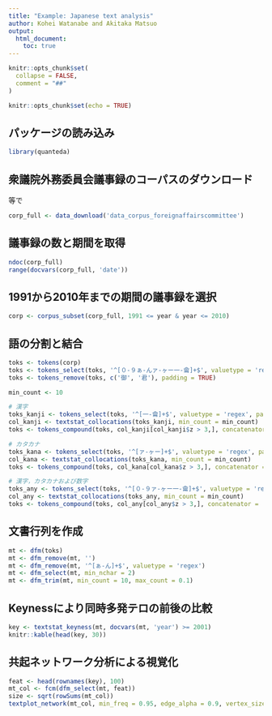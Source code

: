 ```yaml
---
title: "Example: Japanese text analysis"
author: Kohei Watanabe and Akitaka Matsuo
output: 
  html_document:
    toc: true
---
```


```r
knitr::opts_chunk$set(
  collapse = FALSE,
  comment = "##"
)
```


```r
knitr::opts_chunk$set(echo = TRUE)
```

## パッケージの読み込み
```r
library(quanteda)
```


## 衆議院外務委員会議事録のコーパスのダウンロード
等で
```r
corp_full <- data_download('data_corpus_foreignaffairscommittee')
```


## 議事録の数と期間を取得
```r
ndoc(corp_full)
range(docvars(corp_full, 'date'))
```


## 1991から2010年までの期間の議事録を選択
```r
corp <- corpus_subset(corp_full, 1991 <= year & year <= 2010)
```

## 語の分割と結合
```r

toks <- tokens(corp)
toks <- tokens_select(toks, '^[０-９ぁ-んァ-ヶー一-龠]+$', valuetype = 'regex', padding = TRUE)
toks <- tokens_remove(toks, c('御', '君'), padding = TRUE)

min_count <- 10

# 漢字
toks_kanji <- tokens_select(toks, '^[一-龠]+$', valuetype = 'regex', padding = TRUE)
col_kanji <- textstat_collocations(toks_kanji, min_count = min_count)
toks <- tokens_compound(toks, col_kanji[col_kanji$z > 3,], concatenator = '')

# カタカナ
toks_kana <- tokens_select(toks, '^[ァ-ヶー]+$', valuetype = 'regex', padding = TRUE)
col_kana <- textstat_collocations(toks_kana, min_count = min_count)
toks <- tokens_compound(toks, col_kana[col_kana$z > 3,], concatenator = '')

# 漢字，カタカナおよび数字
toks_any <- tokens_select(toks, '^[０-９ァ-ヶー一-龠]+$', valuetype = 'regex', padding = TRUE)
col_any <- textstat_collocations(toks_any, min_count = min_count)
toks <- tokens_compound(toks, col_any[col_any$z > 3,], concatenator = '')


```

## 文書行列を作成
```r
mt <- dfm(toks)
mt <- dfm_remove(mt, '')
mt <- dfm_remove(mt, '^[ぁ-ん]+$', valuetype = 'regex')
mt <- dfm_select(mt, min_nchar = 2)
mt <- dfm_trim(mt, min_count = 10, max_count = 0.1)

```


## Keynessにより同時多発テロの前後の比較
```r
key <- textstat_keyness(mt, docvars(mt, 'year') >= 2001)
knitr::kable(head(key, 30))
```

## 共起ネットワーク分析による視覚化
```r
feat <- head(rownames(key), 100)
mt_col <- fcm(dfm_select(mt, feat))
size <- sqrt(rowSums(mt_col))
textplot_network(mt_col, min_freq = 0.95, edge_alpha = 0.9, vertex_size = size / max(size) * 3)
```

